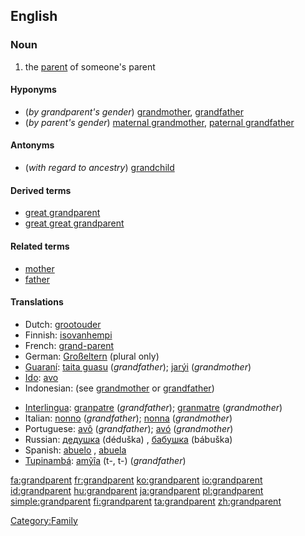 ==English==
{{wikipedia}}

===Noun===
{{en-noun|s}}

# the [[parent]] of someone's parent

====Hyponyms====
* (''by grandparent's gender'') [[grandmother]], [[grandfather]]
* (''by parent's gender'') [[maternal grandmother]], [[paternal grandfather]]

====Antonyms====
* (''with regard to ancestry'') [[grandchild]]

====Derived terms====
* [[great grandparent]]
* [[great great grandparent]]

====Related terms====
* [[mother]]
* [[father]]

====Translations====
{{trans-top|parent of one's parent}}
* Dutch: [[grootouder]] {{m}}
* Finnish: [[isovanhempi]]
* French: [[grand-parent]] {{m}}
* German: [[Großeltern]] (plural only)
* [[Guaraní]]: [[taita guasu]] (''grandfather''); [[jarýi]] (''grandmother'')
* [[Ido]]: [[avo]]
* Indonesian: (see [[grandmother]] or [[grandfather]])
{{trans-mid}}
* [[Interlingua]]: [[granpatre]] (''grandfather''); [[granmatre]]  (''grandmother'')
* Italian: [[nonno]] (''grandfather''); [[nonna]] (''grandmother'')
* Portuguese: [[avô]] {{m}} (''grandfather''); [[avó]] {{f}} (''grandmother'')
* Russian: [[дедушка]] (déduška) {{m}}, [[бабушка]] (bábuška) {{f}}
* Spanish: [[abuelo]] {{m}}, [[abuela]] {{f}}
* [[Tupinambá]]: [[amỹîa]] (t-, t-) (''grandfather'')
{{trans-bottom}}

[[Category:Family]]

[[fa:grandparent]]
[[fr:grandparent]]
[[ko:grandparent]]
[[io:grandparent]]
[[id:grandparent]]
[[hu:grandparent]]
[[ja:grandparent]]
[[pl:grandparent]]
[[simple:grandparent]]
[[fi:grandparent]]
[[ta:grandparent]]
[[zh:grandparent]]